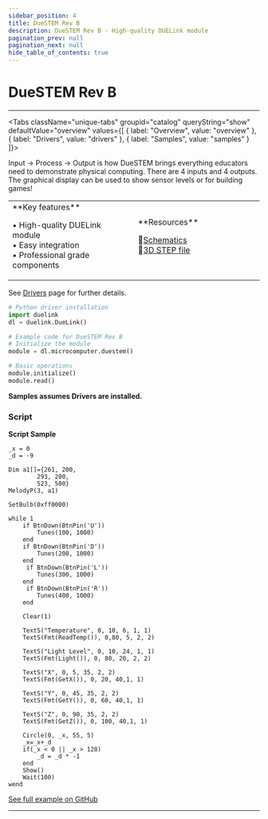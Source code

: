 ```yaml
---
sidebar_position: 4
title: DueSTEM Rev B
description: DueSTEM Rev B - High-quality DUELink module
pagination_prev: null
pagination_next: null
hide_table_of_contents: true
---
```



# DueSTEM Rev B

<ImageSection 
  product="mcduestem-b"
  tagline="Complete All-in-One STEM Solution"
/>

---

<Tabs className="unique-tabs" groupid="catalog" queryString="show" defaultValue="overview"
  values={[
    {
        label: "Overview",
        value: "overview"
    },
    {
        label: "Drivers",
        value: "drivers"
    },
    {
        label: "Samples",
        value: "samples"
    }
]}>

<TabItem value="overview">

Input -> Process -> Output is how DueSTEM brings everything educators need to demonstrate physical computing. There are 4 inputs and 4 outputs. The graphical display can be used to show sensor levels or for building games!

<table><td width='50%'>
**Key features**

• High-quality DUELink module<br/>
• Easy integration<br/>
• Professional grade components<br/>

</td><td width='50%'>
**Resources**
 
📄[Schematics](/sch/gdl-mcduestem-b.pdf)<br/>
🔩[3D STEP file](/3d/gdl-mcduestem-b.step)<br/>
</td></table>

</TabItem>

<TabItem value="drivers">

See [Drivers](../../engine/drivers) page for further details.

```python
# Python driver installation
import duelink
dl = duelink.DueLink()

# Example code for DueSTEM Rev B
# Initialize the module
module = dl.microcomputer.duestem()

# Basic operations
module.initialize()
module.read()
```

</TabItem>

<TabItem value="samples">

**Samples assumes Drivers are installed.**

### Script

**Script Sample**

```basic
_x = 0
_d = -9
 
Dim a1[]={261, 200, 
        293, 200,
        523, 500}
MelodyP(3, a1)

SetBulb(0xff0000)
 
while 1
    if BtnDown(BtnPin('U'))
        Tunes(100, 1000)
    end
    if BtnDown(BtnPin('D'))
        Tunes(200, 1000)
    end
     if BtnDown(BtnPin('L'))
        Tunes(300, 1000)
    end
     if BtnDown(BtnPin('R'))
        Tunes(400, 1000)
    end
 
    Clear(1) 
 
    TextS("Temperature", 0, 10, 6, 1, 1)
    TextS(Fmt(ReadTemp()), 0,80, 5, 2, 2)
 
    TextS("Light Level", 0, 10, 24, 1, 1)
    TextS(Fmt(Light()), 0, 80, 20, 2, 2)
 
    TextS("X", 0, 5, 35, 2, 2)
    TextS(Fmt(GetX()), 0, 20, 40,1, 1)
 
    TextS("Y", 0, 45, 35, 2, 2)
    TextS(Fmt(GetY()), 0, 60, 40,1, 1)
 
    TextS("Z", 0, 90, 35, 2, 2)
    TextS(Fmt(GetZ()), 0, 100, 40,1, 1)
 
    Circle(0, _x, 55, 5)
    _x=_x+_d
    if(_x < 0 || _x > 128)
        _d = _d * -1
    end
    Show()
    Wait(100)
wend 
```

[See full example on GitHub](https://github.com/ghi-electronics/duelink-website/tree/main/static/code/samples)

</TabItem>

</Tabs>

---

<OrderSection
    product="DUELink DueSTEM B"
    partnumber="GDL-MCDUESTEM-B"
    price="$19.99"
/>
